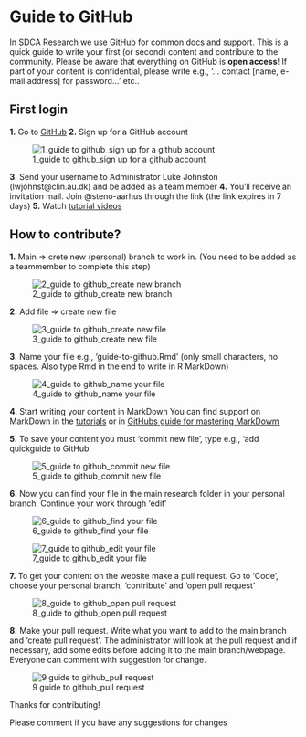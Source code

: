 
# Guide to GitHub

In SDCA Research we use GitHub for common docs and support.  This is a quick guide to write your first (or second) content and contribute to the community. 
Please be aware that everything on GitHub is **open access**! If part of your content is confidential, please write e.g., '… contact [name, e-mail address] for password…' etc..

## First login

**1.** Go to [GitHub](https://github.com/steno-aarhus/research/)
**2.** Sign up for a GitHub account

![1_guide to github_sign up for a github account](https://user-images.githubusercontent.com/118167645/210985002-0f691388-59e8-4c18-826e-68ca42f640f2.png)

**3.** Send your username to Administrator Luke Johnston (lwjohnst@clin.au.dk) and be added as a team member
**4.** You'll receive an invitation mail. Join @steno-aarhus through the link (the link expires in 7 days)
**5.** Watch [tutorial videos](https://steno-aarhus.github.io/research/CONTRIBUTING.html)



## How to contribute?

**1.** Main => crete new (personal) branch to work in. (You need to be added as a teammember to complete this step)


![2_guide to github_create new branch](https://user-images.githubusercontent.com/118167645/211001659-da746bda-0bc2-4c6a-b206-da2a2fa5d897.png)


**2.** Add file => create new file


![3_guide to github_create new file](https://user-images.githubusercontent.com/118167645/211001691-e00176a5-2f6e-47f2-b2b4-9bfa46472d09.png)


**3.** Name your file e.g., 'guide-to-github.Rmd' (only small characters, no spaces. Also type Rmd in the end to write in R MarkDown)


![4_guide to github_name your file](https://user-images.githubusercontent.com/118167645/211001730-615e1252-c675-427a-b3ca-fc8fee188381.png)


**4.** Start writing your content in MarkDown
You can find support on MarkDown in the [tutorials](https://steno-aarhus.github.io/research/CONTRIBUTING.html) or in [GitHubs guide for mastering MarkDowm](https://docs.github.com/en/get-started/writing-on-github/getting-started-with-writing-and-formatting-on-github/basic-writing-and-formatting-syntax)

**5.** To save your content you must 'commit new file', type e.g., 'add quickguide to GitHub'


![5_guide to github_commit new file](https://user-images.githubusercontent.com/118167645/211001765-acd66586-8202-4f2b-b40f-6c51467766f0.png)


**6.** Now you can find your file in the main research folder in your personal branch. Continue your work through 'edit'


![6_guide to github_find your file](https://user-images.githubusercontent.com/118167645/211001808-4dfde38d-4a24-4375-af9c-d9991e8d9b28.png)

![7_guide to github_edit your file](https://user-images.githubusercontent.com/118167645/211001836-61572454-dcd9-492b-8118-5087ca84cc2b.png)


**7.** To get your content on the website make a pull request. Go to 'Code', choose your personal branch, 'contribute' and 'open pull request'

![8_guide to github_open pull request](https://user-images.githubusercontent.com/118167645/211006306-d6b15d97-7e23-408c-8567-577bab603a13.png)

**8.** Make your pull request. Write what you want to add to the main branch and 'create pull request'. 
The administrator will look at the pull request and if necessary, add some edits before adding it to the main branch/webpage. Everyone can comment with suggestion for change. 

![9 guide to github_pull request](https://user-images.githubusercontent.com/118167645/211008495-351be038-e8f5-490e-8abc-682715696cb7.png)



Thanks for contributing!

Please comment if you have any suggestions for changes 

